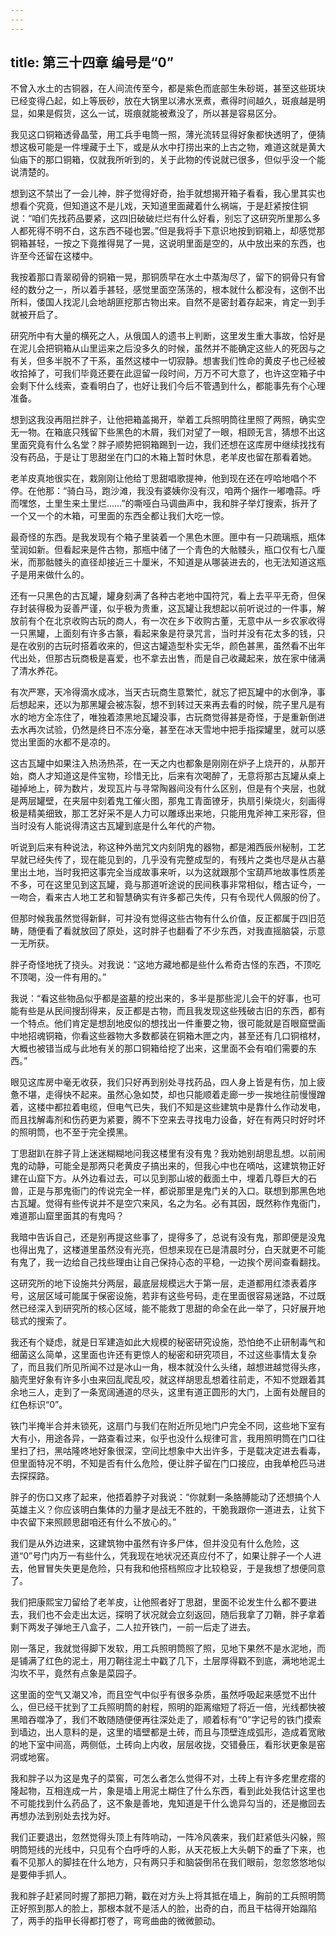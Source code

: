 ```yaml
---
---
---
```

title: 第三十四章 编号是“0”
---




不曾入水土的古铜器，在人间流传至今，都是紫色而底部生朱砂斑，甚至这些斑块已经变得凸起，如上等辰砂，放在大锅里以沸水烹煮，煮得时间越久，斑痕越是明显，如果是假货，这么一试，斑痕就能被煮没了，所以甚是容易区分。

我见这口铜箱透骨晶莹，用工兵手电筒一照，薄光流转显得好象都快透明了，便猜想这极可能是一件埋藏于土下，或是从水中打捞出来的上古之物，难道这就是黄大仙庙下的那口铜箱，仅就我所听到的，关于此物的传说就已很多，但似乎没一个能说清楚的。

想到这不禁出了一会儿神，胖子觉得好奇，抬手就想揭开箱子看看，我心里其实也想看个究竟，但知道这不是儿戏，天知道里面藏着什么祸端，于是赶紧按住铜说：“咱们先找药品要紧，这四旧破破烂烂有什么好看，别忘了这研究所里那么多人都死得不明不白，这东西不碰也罢。”但是我将手下意识地按到铜箱上，却感觉那铜箱甚轻，一按之下竟推得晃了一晃，这说明里面是空的，从中放出来的东西，也许至今还留在这楼中。

我按着那口青翠砌骨的铜箱一晃，那铜质早在水土中蒸淘尽了，留下的铜骨只有曾经的数分之一，所以着手甚轻，感觉里面空荡荡的，根本就什么都没有，这倒不出所料，倭国人找泥儿会地胡匪挖那古物出来。自然不是密封着存起来，肯定一到手就被开启了。

研究所中有大量的横死之人，从俄国人的遗书上判断，这里发生重大事故，恰好是在泥儿会把铜箱从山里运来之后没多久的时候，虽然并不能确定这些人的死因与之有关，但多半脱不了干系，虽然这楼中一切寂静。想害我们性命的黄皮子也己经被收拾掉了，可我们毕竟还要在此逗留一段时间，万万不可大意了，也许这空箱子中会剩下什么线索，查看明白了，也好让我们今后不管遇到什么，都能事先有个心理准备。

想到这我没再阻拦胖子，让他把箱盖揭开，举着工兵照明筒往里照了两照，确实空无一物。在箱底只残留下些黑色的木屑，我们对望了一眼，相顾无言，猜想不出这里面究竟有什么名堂？胖子顺势把铜箱踢到一边，我们还想在这库房中继续找找有没有药品，于是让丁思甜坐在门口的木箱上暂时休息，老羊皮也留在那看着她。

老羊皮真地很实在，栽刚刚让他给丁思甜唱歌提神，他到现在还在哼哈地唱个不停。在他那：“骑白马，跑沙滩，我没有婆姨你没有汉，咱两个捆作一嘟噜蒜。呼而嘿悠，土里生来土里烂……”的嘶哑白马调曲声中，我和胖子举灯搜索，拆开了一个又一个的木箱，可里面的东西全都让我们大吃一惊。

最奇怪的东西。是我发现有个箱子里装着一个黑色木匣。匣中有一只疏璃瓶，瓶体莹润如新。但看起来是件古物，那瓶中储了一个青色的大骷髅头，瓶口仅有七八厘米，而那骷髅头的直径却接近三十厘米，不知道是从哪装进去的，也无法知道这瓶子是用来做什么的。

还有一只黑色的古瓦罐，罐身刻满了各种古老地中国符咒，看上去平平无奇，但保存封装得极为妥善严谨，似乎极为贵重，这瓦罐让我想起以前听说过的一件事，解放前有个在北京收购古玩的商人，有一次在乡下收购古董，无意中从一乡农家收得一只黑罐，上面刻有许多古篆，看起来象是符录咒言，当时并没有花太多的钱，只是在收别的古玩时搭着收来的，但这古罐造型朴实无华，颜色甚黑，虽然看不出年代出处，但那古玩商极是喜爱，也不拿去出售，而是自己收藏起来，放在家中储满了清水养花。

有次严寒，天冷得滴水成冰，当天古玩商生意繁忙，就忘了把瓦罐中的水倒净，事后想起来，还以为那黑罐会被冻裂，想不到转过天来再去看的时候，院子里凡是有水的地方全冻住了，唯独着漆黑地瓦罐没事，古玩商觉得甚是奇怪，于是重新倒进去水再次试验，仍然是终日不冻分毫，甚至在冰天雪地中把手指探罐里，就可以感觉出里面的水都不是凉的。

这古瓦罐中如果注入热汤热茶，在一天之内也都象是刚刚在炉子上烧开的，从那开始，商人才知道这是件宝物，珍惜无比，后来有次喝醉了，无意将那古瓦罐从桌上碰掉地上，碎为数片，发现瓦片与寻常陶器间没有什么区别，但是有个夹层，也就是两层罐壁，在夹层中刻着鬼工催火图，那鬼工青面镣牙，执扇引柴烧火，刻画得极是精美细致，那工艺好采不是人力可以雕琢出来地，只能用鬼斧神工来形容，但当时没有人能说得清这古瓦罐到底是什么年代的产物。

听说到后来有种说法，称这种外凿咒文内刻阴鬼的器物，都是湘西辰州秘制，工艺早就已经失传了，现在能见到的，几乎没有完整成型的，有残片之类也尽是从古墓里出土地，当时我把这事完全当成故事来听，以为这就跟那个宝葫芦地故事性质差不多，可在这里见到这瓦罐，竟与那道听途说的民间秩事非常相似，稽古证今，一一吻合，看来古人地工艺和智慧确实有许多都己失传，只有令现代人佩服的份了。

但那时候我虽然觉得新鲜，可并没有觉得这些古物有什么价值，反正都属于四旧范畴，随便看了看就放回了原处，这时胖子也翻看了不少东西，对我直摇脑袋，示意一无所获。

胖子奇怪地抚了挠头。对我说：“这地方藏地都是些什么希奇古怪的东西，不顶吃不顶喝，没一件有用的。”

我说：“看这些物品似乎都是盗墓的挖出来的，多半是那些泥儿会干的好事，也可能有些是从民间搜刮得来，反正都是古物，而且我发现这些残破古旧的东西，都有一个特点。他们肯定是想刮地皮似的想找出一件重要之物，很可能就是百眼窟壁画中地招魂铜箱，你看这些器物大多数都装在铜箱木匣之内，甚至还有几口铜棺材，大概也被错当成与此地有关的那口铜箱给挖了出来，这里面不会有咱们需要的东西。”

眼见这库房中毫无收获，我们只好再到别处寻找药品，四人身上皆是有伤，加上疲惫不堪，走得快不起来。虽然心急如焚，却也只能顺着走廊一步一挨地往前慢慢蹭着，这楼中都拉着电缆，但电气已失，我们不知是这些建筑中是靠什么作动发电，而且找解毒剂和伤药更为紧要，腾不下空来去寻找电力设备，好在有两只时好时坏的照明筒，也不至于完全摸黑。

丁思甜趴在胖子背上迷迷糊糊地问我这楼里有没有鬼？我劝她别胡思乱想。以前闹鬼的动静，可能全是那两只老黄皮子搞出来的，但我心中也在嘀咕，这建筑物正好建在山窟下方。从外边看过去，可以见到那山坡的截面土中，埋着几尊巨大的石兽，正是与那鬼衙门的传说完全一样，都说那里是鬼门关的入口。联想到那黑色地古瓦罐。觉得有些传说并不是空穴来风，名之为名。必有其因，既然称作鬼衙门，难道那山窟里面其的有鬼吗？

我暗中告诉自己，还是别再提这些事了，提得多了，总说有没有鬼，那即便是没鬼也得出鬼了，这楼道里虽然没有光亮，但想来现在已是清晨时分，白天就更不可能有鬼了，我一边给自己找些理由让自己保持心态的平稳，一边挨个房间查看翻找。

这研究所的地下设施共分两层，最底层规模远大于第一层，走道都用红漆表着序号，这层区域可能属于保密设施，若非有这些号码，走在里面很容易迷路，不过既然已经深入到研究所的核心区域，能不能救丁思甜的命全在此一举了，只好展开地毯式的搜索了。

我还有个疑虑，就是日军建造如此大规模的秘密研究设施，恐怕绝不止研制毒气和细菌这么简单，这里面也许还有更惊人的秘密和研究项目，不过这些事情太复杂了，而且我们所见所闻不过是冰山一角，根本就没什么头绪，越想进越觉得头疼，脑壳里好象有许多小虫来回乱爬乱咬，就这样胡思乱想着往前走，不知不觉跟着其余地三人，走到了一条宽阔通道的尽头，这里有道正圆形的大门，上面有处醒目的红色标识“0”。

铁门半掩半合并未锁死，这扇门与我们在附近所见地门户完全不同，这些地下室有大有小，用途各异，一路查看过来，似乎也没什么规律可言，我用照明筒在门口往里扫了扫，黑咕隆咚地好象很深，空间比想象中大出许多，于是载决定进去看毒，但里面特况不明，不知是否有什么危险，便让胖子留在门口接应，由我单枪匹马进去探探路。

胖子的伤口又疼了起来，他捂着脖子对我说：“你就剩一条胳膊能动了还想搞个人英雄主义？你应该明白集体的力量才是战无不胜的，干脆我跟你一道进去，让贫下中农留下来照顾思甜咱还有什么不放心的。”

我们是从外边进来，这建筑物中虽然有许多尸体，但并没见有什么危险，这道“0”号门内万一有些什么，凭我现在地状况还真应付不了，如果让胖子一个人进去，他冒冒失失更是危险，只有我和他搭档照应才比较稳妥，于是我想了想便同意了。

我们把康熙宝刀留给了老羊皮，让他照者好丁思甜，里面不论发生什么都不要进去，我们也不会走出太远，探明了状况就会立刻返回，随后我拿了刀鞘，胖子拿着剩下两发子弹地王八盒子，二人拉开铁门，一前一后走了进去。

刚一落足，我就觉得脚下发软，用工兵照明筒照了照，见地下果然不是水泥地，而是铺满了红色的泥土，用刀鞘往泥土中戳了几下，土层厚得戳不到底，满地地泥土沟坎不平，竟然有点象是菜园子。

这里面的空气又潮又冷，而且空气中似乎有很多杂质，虽然呼吸起来感觉不出什么，但已经干扰到了工兵照明筒的射程，照明的距离缩短了将近一倍，光线都快被黑暗吞噬净了，我们不敢随随便便再往深处走了，顺着标有“0”字记号的铁门摸索到墙边，出人意料的是，这里的墙壁都是土砖，而且与顶壁连成弧形，造成着宽敞的地下室中间高，两侧低，土砖向上内收，层层收拢，交错叠压，看形状更象是窑洞或地窖。

我和胖子以为这是鬼子的菜窖，可怎么者怎么觉得不对，土砖上有许多疙里疙瘩的隆起物，互相连成一片，象是墙上用泥土糊住了什么东西，看到此处我估计这里也不可能找到什么药品了，这不象是善地，鬼知道是干什么诡异勾当的，还是撤回去再想办法到别处去找为好。

我们正要退出，忽然觉得头顶上有阵响动，一阵冷风袭来，我们赶紧低头闪躲，照明筒短线的光线中，只见有个白呼呼的人影，从天花板上大头朝下的垂了下来，也看不见那人的脚挂在什么地方，只有两只手和脑袋倒吊在我们眼前，忽忽悠悠地似是要伸手抓人。

我和胖子赶紧同时握了那把刀鞘，戳在对方头上将其抵在墙上，胸前的工兵照明筒正好照到那人的脸上，那根本就不是活人的脸，出奇的白，而且干枯得开始蹋陷了，两手的指甲长得都打卷了，弯弯曲曲的微微颤动。